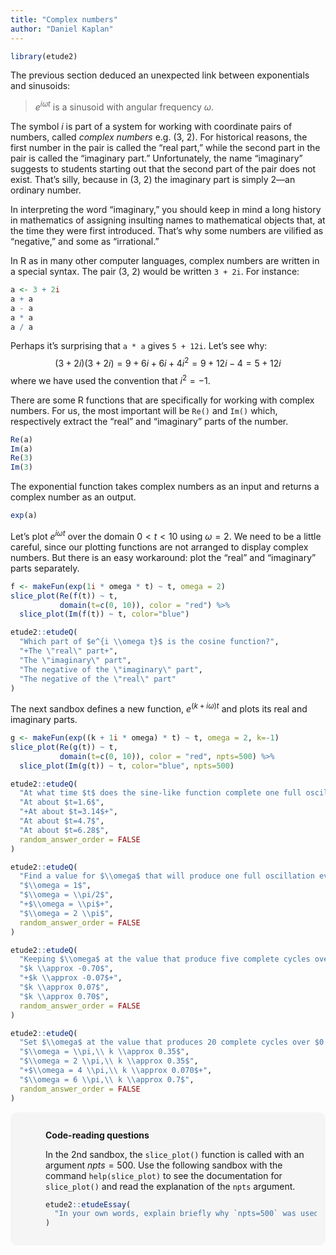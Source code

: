 ```yaml
---
title: "Complex numbers"
author: "Daniel Kaplan"
---
```


<style type="text/css">
.explanation-note {
  padding: 1em 1em 1em 4em;
  margin-bottom: 10px;
  border: 2px brown;
  border-radius: 10px;
  background: #f5f5f5 5px center/3em no-repeat;
}
</style>

```r
library(etude2)
```

The previous section deduced an unexpected link between exponentials and sinusoids:

> $e^{i \omega t}$ is a sinusoid with angular frequency $\omega$.

The symbol $i$ is part of a system for working with coordinate pairs of numbers, called *complex numbers* e.g. (3, 2). For historical reasons, the first number in the pair is called the "real part," while the second part in the pair is called the "imaginary part."  Unfortunately, the name "imaginary" suggests to students starting out that the second part of the pair does not exist. That's silly, because in (3, 2) the imaginary part is simply 2---an ordinary number. 

In interpreting the word "imaginary," you should keep in mind a long history in mathematics of assigning insulting names to mathematical objects that, at the time they were first introduced. That's why some numbers are vilified as "negative," and some as "irrational." 

In R as in many other computer languages, complex numbers are written in a special syntax. The pair (3, 2) would be written `3 + 2i`.  For instance:
```r
a <- 3 + 2i
a + a
a - a
a * a
a / a
```

Perhaps it's surprising that `a * a` gives `5 + 12i`. Let's see why:
$$ (3 + 2i) (3 + 2i) = 9 + 6i + 6i + 4i^2 = 9 + 12i -4 = 5 + 12i$$ where we have used the convention that $i^2 = -1$.

There are some R functions that are specifically for working with complex numbers. For us, the most important will be `Re()` and `Im()` which, respectively extract the "real" and "imaginary" parts of the number.

```r
Re(a)
Im(a)
Re(3)
Im(3)
```

The exponential function takes complex numbers as an input and returns a complex number as an output.
```r
exp(a)
```

Let's plot $e^{i\omega t}$ over the domain $0 < t < 10$ using $\omega = 2$. We need to be a little careful, since our plotting functions are not arranged to display complex numbers. But there is an easy workaround: plot the "real" and "imaginary" parts separately.

```r
f <- makeFun(exp(1i * omega * t) ~ t, omega = 2)
slice_plot(Re(f(t)) ~ t, 
           domain(t=c(0, 10)), color = "red") %>%
  slice_plot(Im(f(t)) ~ t, color="blue")
```

```r
etude2::etudeQ(
  "Which part of $e^{i \\omega t}$ is the cosine function?",
  "+The \"real\" part+",
  "The \"imaginary\" part",
  "The negative of the \"imaginary\" part",
  "The negative of the \"real\" part"
)
```

The next sandbox defines a new function, $e^{(k + i\omega) t}$ and plots its real and imaginary parts. 
```r
g <- makeFun(exp((k + 1i * omega) * t) ~ t, omega = 2, k=-1)
slice_plot(Re(g(t)) ~ t, 
           domain(t=c(0, 10)), color = "red", npts=500) %>%
  slice_plot(Im(g(t)) ~ t, color="blue", npts=500)
```
```r
etude2::etudeQ(
  "At what time $t$ does the sine-like function complete one full oscillation?",
  "At about $t=1.6$",
  "+At about $t=3.14$+",
  "At about $t=4.7$",
  "At about $t=6.28$",
  random_answer_order = FALSE
)
```

```r
etude2::etudeQ(
  "Find a value for $\\omega$ that will produce one full oscillation every two time units. Graph it out to make sure that you have five full oscillations over the $0 < t < 10$ domain. What is that $\\omega$?",
  "$\\omega = 1$",
  "$\\omega = \\pi/2$",
  "+$\\omega = \\pi$+",
  "$\\omega = 2 \\pi$",
  random_answer_order = FALSE
)
```

```r
etude2::etudeQ(
  "Keeping $\\omega$ at the value that produce five complete cycles over $0 < t < 10$, find a value for $k$ such that the amplitude of the oscillation at $t=10$ will be half that of the amplitude at $t=0$. What is $k$?",
  "$k \\approx -0.70$",
  "+$k \\approx -0.07$+",
  "$k \\approx 0.07$",
  "$k \\approx 0.70$",
  random_answer_order = FALSE
)
```

```r
etude2::etudeQ(
  "Set $\\omega$ at the value that produces 20 complete cycles over $0 < t < 10$ and $k$ at the value such that the amplitude of the oscillation at $t=10$ will be *twice* that of the amplitude at $t=0$. What are $\\omega$ and $k$?",
  "$\\omega = \\pi,\\ k \\approx 0.35$",
  "$\\omega = 2 \\pi,\\ k \\approx 0.35$",
  "+$\\omega = 4 \\pi,\\ k \\approx 0.070$+",
  "$\\omega = 6 \\pi,\\ k \\approx 0.7$",
  random_answer_order = FALSE
)
```

<div class="explanation-note">
**Code-reading questions**

In the 2nd sandbox, the `slice_plot()` function is called with an argument $npts=500$. Use the following sandbox with the command `help(slice_plot)` to see the documentation for `slice_plot()` and read the explanation of the `npts` argument.

```r
etude2::etudeEssay(
  "In your own words, explain briefly why `npts=500` was used in the 2nd sandbox and why it wasn't needed in the first sandbox. To understand this, you may want to play around with small values for `npts` to understand what it does."
)
```
</div>

